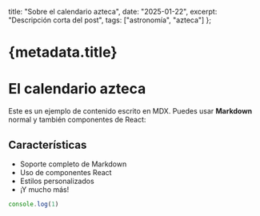   title: "Sobre el calendario azteca",
  date: "2025-01-22",
  excerpt: "Descripción corta del post",
  tags: ["astronomía", "azteca"]
};

# {metadata.title}

# El calendario azteca

Este es un ejemplo de contenido escrito en MDX. Puedes usar **Markdown** normal
y también componentes de React:


<LuisCard />

## Características

- Soporte completo de Markdown
- Uso de componentes React
- Estilos personalizados
- ¡Y mucho más!

```javascript
console.log(1)
```
